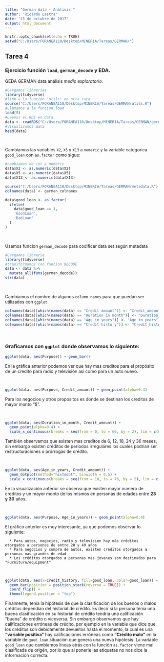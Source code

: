 ```yaml
---
title: "German data - Análisis "
author: "Ricardo Lastra"
date: "15 de octubre de 2017"
output: html_document
---
```



```r
knitr::opts_chunk$set(echo = TRUE)
setwd("C:/Users/FORANEA110/Desktop/MINERIA/Tareas/GERMAN/")
```

## Tarea 4

### Ejercicio función `load`, `german_decode` y EDA.

GEDA GERMAN data análisis *medio exploratorio*.

```r
#Cargamos librerias
library(tidyverse)
#link a la funcion "utils" en otra ruta
source("C:/Users/FORANEA110/Desktop/MINERIA/Tareas/GERMAN/utils.R")
#Llamamos a la funcion load
load(f)
#Leemos el RDS en data
data <- readRDS("C:/Users/FORANEA110/Desktop/MINERIA/Tareas/GERMAN/german.rds")
#Visualizamos data
head(data)
```

&nbsp;

Cambiamos las variables `X2`, `X5` y `X13` a `numeric` y  la variable categorica `good_loan` con `as.factor` como sigue:

```r
#cambiamos de int a numeric
data$X2 <- as.numeric(data$X2)
data$X5 <- as.numeric(data$X5)
data$X13 <- as.numeric(data$X13)

source("C:/Users/FORANEA110/Desktop/MINERIA/Tareas/GERMAN/metadata.R")
colnames(data) <- german_colnames

data$good_loan <- as.factor(
  ifelse(
    data$good_loan == 1, 
    'GoodLoan', 
    'BadLoan'
  )
)
```

&nbsp;

Usamos funcion `german_decode` para codificar data set según metadata

```r
#Cargamos libreria
library(tidyverse)
#transformamos con funcion DECODE
data <- data %>% 
  mutate_all(funs(german_decode))
str(data)
```
&nbsp;

Cambiamos el nombre de algunos `column names` para que puedan ser utilizados con `ggplot`

```r
colnames(data)[which(names(data) == "Credit amount")] <- "Credit_amount"
colnames(data)[which(names(data) == "Duration in month")] <- "Duration_in_month"
colnames(data)[which(names(data) == "Age in years")] <- "Age_in_years"
colnames(data)[which(names(data) == "Credit history")] <- "Credit_history"
```
&nbsp;

### Graficamos con `ggplot` donde observamos lo siguiente:

```r
ggplot(data, aes(Purpose)) + geom_bar()

```

En la gráfica anterior podemos ver que hay mas creditos para el propósito de un credito para radio y televisión asi como para un auto nuevo.

&nbsp;


```r

ggplot(data, aes(Purpose, Credit_amount)) + geom_point(alpha=0.4)
```

Para los negocios y otros propositos es donde se destinan los creditos de mayor monto "$".

&nbsp;

```r
ggplot(data, aes(Duration_in_month, Credit_amount)) + 
  geom_point(alpha=0.4) +
  scale_x_continuous(breaks = seq(from = 0, to = 60, by = 2), lim = c(0,60))
```

También observamos que existen mas creditos de 6, 12, 18, 24 y 36 meses, sin embargo existen créditos de periodos irregulares los cuales podrian ser restructuraciones o prórrogas de crédito.

&nbsp;

```r
ggplot(data, aes(Age_in_years, Credit_amount)) + 
  geom_dotplot(method="histodot", binwidth = 0.5) +  
  scale_x_continuous(breaks = seq(from = 18, to = 76, by = 2), lim = c(18,76))
```

En la visualización anterior se observa que existen mayor numero de creditos y un mayor monto de los mismos en personas de edades entre **23 y 30** años.

&nbsp;


```r
ggplot(data, aes(Purpose, Age_in_years)) + geom_point(alpha=0.4)
```

El gráfico anterior es muy interesante, ya que podemos observar lo siguiente:

      * Para autos, negocios, radio y television hay más créditos otorgados a personas de entre 20 y 40 años
      * Para negocios y compra de autos, existen creditos otorgados a personas mas grandes de edad
      * Los créditos otorgados a personas mas jovenes son destinados para "Furniture/equipment"

&nbsp;


```r
ggplot(data, aes(x=Credit_history, fill=good_loan, color=good_loan)) + 
  geom_bar(position = position_stack(reverse = TRUE)) +
  coord_flip() +
  theme(legend.position = "top")
```

Finalmente, tenía la hipótesis de que la clasificación de los buenos o malos créditos dependian del historial de crédito. Es decir si la persona tenia una buena clasificación en su historial de crédito tendria una calificación "buena" de crédito o viceversa. Sin embargo observamos que hay calificaciones erróneas de crédito, por ejemplo en la variable que dice que los créditos son debidamente devueltos hasta el momento, la cual es una **"variable positiva"** hay calificaciones erróneas como **"Crédito malo"** en la variable de `good_loan` situación que genera una nueva hipótesis: La variable `good_loan` que cambiamos líneas atrás con la función `as.factor` viene mal clasificada de origén, por lo que al ponerle las etiquetas no nos dice la información correcta.  
